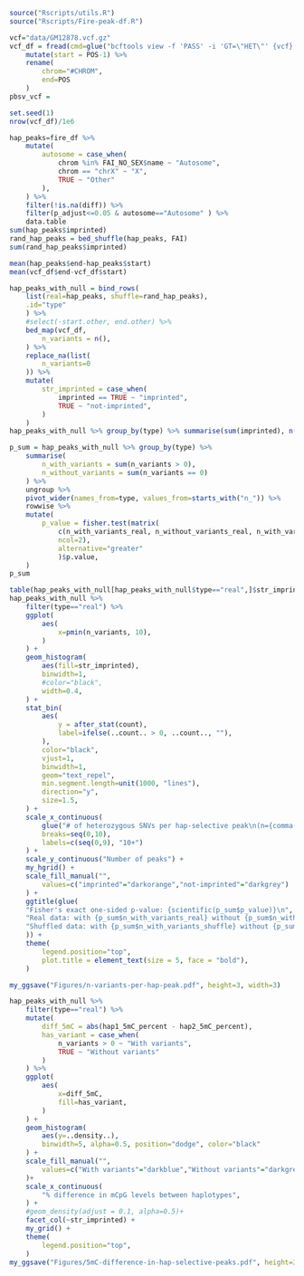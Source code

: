 ```r
source("Rscripts/utils.R")
source("Rscripts/Fire-peak-df.R")
```

```r
vcf="data/GM12878.vcf.gz"
vcf_df = fread(cmd=glue("bcftools view -f 'PASS' -i 'GT=\"HET\"' {vcf} | grep -v ^##"))  %>% 
    mutate(start = POS-1) %>%
    rename(
        chrom="#CHROM",
        end=POS
    )
pbsv_vcf = 
```

```r
set.seed(1) 
nrow(vcf_df)/1e6

hap_peaks=fire_df %>%
    mutate(
        autosome = case_when(
            chrom %in% FAI_NO_SEX$name ~ "Autosome",
            chrom == "chrX" ~ "X",
            TRUE ~ "Other"    
        ),
    ) %>%
    filter(!is.na(diff)) %>%
    filter(p_adjust<=0.05 & autosome=="Autosome" ) %>%
    data.table
sum(hap_peaks$imprinted)
rand_hap_peaks = bed_shuffle(hap_peaks, FAI)
sum(rand_hap_peaks$imprinted)

mean(hap_peaks$end-hap_peaks$start)
mean(vcf_df$end-vcf_df$start)

hap_peaks_with_null = bind_rows(
    list(real=hap_peaks, shuffle=rand_hap_peaks),
    .id="type"
    ) %>%
    #select(-start.other, end.other) %>%
    bed_map(vcf_df,
        n_variants = n(),
    ) %>% 
    replace_na(list(
        n_variants=0
    )) %>%
    mutate(
        str_imprinted = case_when(
            imprinted == TRUE ~ "imprinted",
            TRUE ~ "not-imprinted",
        )
    )
hap_peaks_with_null %>% group_by(type) %>% summarise(sum(imprinted), n())

p_sum = hap_peaks_with_null %>% group_by(type) %>%
    summarise(
        n_with_variants = sum(n_variants > 0),
        n_without_variants = sum(n_variants == 0)
    ) %>%
    ungroup %>%
    pivot_wider(names_from=type, values_from=starts_with("n_")) %>%
    rowwise %>%
    mutate(
        p_value = fisher.test(matrix(
            c(n_with_variants_real, n_without_variants_real, n_with_variants_shuffle, n_without_variants_shuffle),
            ncol=2),
            alternative="greater"
            )$p.value,        
    )
p_sum
```

```r
table(hap_peaks_with_null[hap_peaks_with_null$type=="real",]$str_imprinted)
hap_peaks_with_null %>%
    filter(type=="real") %>%
    ggplot(
        aes(
            x=pmin(n_variants, 10),
        )
    ) +
    geom_histogram(
        aes(fill=str_imprinted),
        binwidth=1,
        #color="black",
        width=0.4,
    ) +
    stat_bin(
        aes(
            y = after_stat(count),
            label=ifelse(..count.. > 0, ..count.., ""),
        ),
        color="black",
        vjust=1,
        binwidth=1,
        geom="text_repel",
        min.segment.length=unit(1000, "lines"),
        direction="y",
        size=1.5,
    ) +
    scale_x_continuous(
        glue("# of heterozygous SNVs per hap-selective peak\n(n={comma(nrow(hap_peaks))} autosomal peaks)"),
        breaks=seq(0,10),
        labels=c(seq(0,9), "10+")
    ) +
    scale_y_continuous("Number of peaks") +
    my_hgrid() +
    scale_fill_manual("",
        values=c("imprinted"="darkorange","not-imprinted"="darkgrey")
    ) +
    ggtitle(glue(
    "Fisher's exact one-sided p-value: {scientific(p_sum$p_value)}\n",
    "Real data: with {p_sum$n_with_variants_real} without {p_sum$n_without_variants_real};   ",
    "Shuffled data: with {p_sum$n_with_variants_shuffle} without {p_sum$n_without_variants_shuffle}"
    )) +
    theme(
        legend.position="top",
        plot.title = element_text(size = 5, face = "bold"),
    ) 

my_ggsave("Figures/n-variants-per-hap-peak.pdf", height=3, width=3)
```

```r
hap_peaks_with_null %>%
    filter(type=="real") %>%
    mutate(
        diff_5mC = abs(hap1_5mC_percent - hap2_5mC_percent),
        has_variant = case_when(
            n_variants > 0 ~ "With variants",
            TRUE ~ "Without variants"
        )
    ) %>%
    ggplot(
        aes(
            x=diff_5mC,
            fill=has_variant,
        )
    ) +
    geom_histogram(
        aes(y=..density..), 
        binwidth=5, alpha=0.5, position="dodge", color="black"
    ) +
    scale_fill_manual("",
        values=c("With variants"="darkblue","Without variants"="darkgrey")
    )+
    scale_x_continuous(
        "% difference in mCpG levels between haplotypes",
    ) +
    #geom_density(adjust = 0.1, alpha=0.5)+
    facet_col(~str_imprinted) +
    my_grid() +
    theme(
        legend.position="top",
    ) 
my_ggsave("Figures/5mC-difference-in-hap-selective-peaks.pdf", height=3, width=3)
```

```r
```